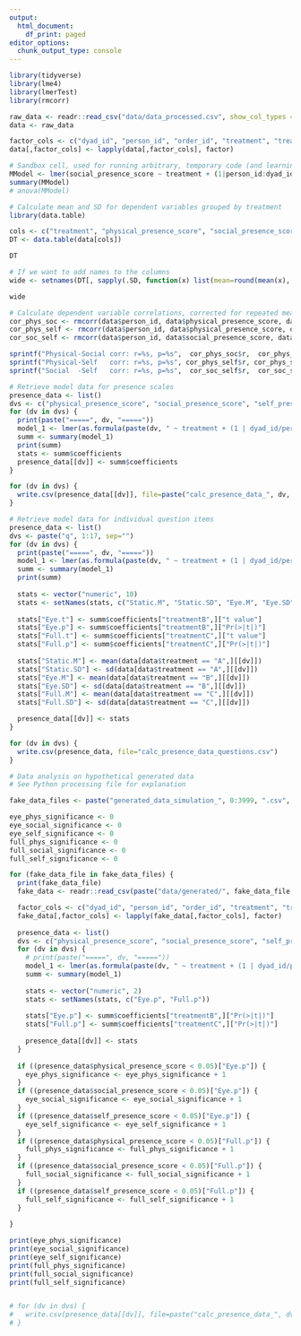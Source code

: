 ```yaml
---
output:
  html_document:
    df_print: paged
editor_options:
  chunk_output_type: console
---
```

```r
library(tidyverse)
library(lme4)
library(lmerTest)
library(rmcorr)
```

```r
raw_data <- readr::read_csv("data/data_processed.csv", show_col_types = FALSE)
data <- raw_data

factor_cols <- c("dyad_id", "person_id", "order_id", "treatment", "treatment_name")
data[,factor_cols] <- lapply(data[,factor_cols], factor)
```

```r
# Sandbox cell, used for running arbitrary, temporary code (and learning R)
MModel <- lmer(social_presence_score ~ treatment + (1|person_id:dyad_id), REML = TRUE, data = data)
summary(MModel)
# anova(MModel)
```

```r
# Calculate mean and SD for dependent variables grouped by treatment
library(data.table)

cols <- c("treatment", "physical_presence_score", "social_presence_score", "self_presence_score", "presence_score")
DT <- data.table(data[cols])

DT

# If we want to add names to the columns 
wide <- setnames(DT[, sapply(.SD, function(x) list(mean=round(mean(x), 5), sd=round(sd(x), 5))), by=treatment], c("treatment", sapply(names(DT)[-1], paste0, c(".M", ".SD"))))

wide
```

```r
# Calculate dependent variable correlations, corrected for repeated measures
cor_phys_soc <- rmcorr(data$person_id, data$physical_presence_score, data$social_presence_score, dataset = data)
cor_phys_self <- rmcorr(data$person_id, data$physical_presence_score, data$self_presence_score, dataset = data)
cor_soc_self <- rmcorr(data$person_id, data$social_presence_score, data$self_presence_score, dataset = data)

sprintf("Physical-Social corr: r=%s, p=%s",  cor_phys_soc$r,  cor_phys_soc$p)
sprintf("Physical-Self   corr: r=%s, p=%s", cor_phys_self$r, cor_phys_self$p)
sprintf("Social  -Self   corr: r=%s, p=%s",  cor_soc_self$r,  cor_soc_self$p)
```

```r
# Retrieve model data for presence scales
presence_data <- list()
dvs <- c("physical_presence_score", "social_presence_score", "self_presence_score")
for (dv in dvs) {
  print(paste("=====", dv, "====="))
  model_1 <- lmer(as.formula(paste(dv, " ~ treatment + (1 | dyad_id/person_id)")), REML = TRUE, data = data)
  summ <- summary(model_1)
  print(summ)
  stats <- summ$coefficients
  presence_data[[dv]] <- summ$coefficients
}

for (dv in dvs) {
  write.csv(presence_data[[dv]], file=paste("calc_presence_data_", dv, ".csv", sep=""))
}
```

```r
# Retrieve model data for individual question items
presence_data <- list()
dvs <- paste("q", 1:17, sep="")
for (dv in dvs) {
  print(paste("=====", dv, "====="))
  model_1 <- lmer(as.formula(paste(dv, " ~ treatment + (1 | dyad_id/person_id)")), REML = TRUE, data = data)
  summ <- summary(model_1)
  print(summ)
  
  stats <- vector("numeric", 10)
  stats <- setNames(stats, c("Static.M", "Static.SD", "Eye.M", "Eye.SD", "Eye.t", "Eye.p", "Full.M", "Full.SD", "Full.t", "Full.p"))
  
  stats["Eye.t"] <- summ$coefficients["treatmentB",]["t value"]
  stats["Eye.p"] <- summ$coefficients["treatmentB",]["Pr(>|t|)"]
  stats["Full.t"] <- summ$coefficients["treatmentC",]["t value"]
  stats["Full.p"] <- summ$coefficients["treatmentC",]["Pr(>|t|)"]
  
  stats["Static.M"] <- mean(data[data$treatment == "A",][[dv]])
  stats["Static.SD"] <- sd(data[data$treatment == "A",][[dv]])
  stats["Eye.M"] <- mean(data[data$treatment == "B",][[dv]])
  stats["Eye.SD"] <- sd(data[data$treatment == "B",][[dv]])
  stats["Full.M"] <- mean(data[data$treatment == "C",][[dv]])
  stats["Full.SD"] <- sd(data[data$treatment == "C",][[dv]])

  presence_data[[dv]] <- stats
}

for (dv in dvs) {
  write.csv(presence_data, file="calc_presence_data_questions.csv")
}
```

```r
# Data analysis on hypothetical generated data
# See Python processing file for explanation

fake_data_files <- paste("generated_data_simulation_", 0:3999, ".csv", sep="")

eye_phys_significance <- 0
eye_social_significance <- 0
eye_self_significance <- 0
full_phys_significance <- 0
full_social_significance <- 0
full_self_significance <- 0

for (fake_data_file in fake_data_files) {
  print(fake_data_file)
  fake_data <- readr::read_csv(paste("data/generated/", fake_data_file, sep=""), show_col_types = FALSE)

  factor_cols <- c("dyad_id", "person_id", "order_id", "treatment", "treatment_name")
  fake_data[,factor_cols] <- lapply(fake_data[,factor_cols], factor)
  
  presence_data <- list()
  dvs <- c("physical_presence_score", "social_presence_score", "self_presence_score")
  for (dv in dvs) {
    # print(paste("=====", dv, "====="))
    model_1 <- lmer(as.formula(paste(dv, " ~ treatment + (1 | dyad_id/person_id)")), REML = TRUE, data = fake_data)
    summ <- summary(model_1)
  
    stats <- vector("numeric", 2)
    stats <- setNames(stats, c("Eye.p", "Full.p"))
    
    stats["Eye.p"] <- summ$coefficients["treatmentB",]["Pr(>|t|)"]
    stats["Full.p"] <- summ$coefficients["treatmentC",]["Pr(>|t|)"]
    
    presence_data[[dv]] <- stats
  }
  
  if ((presence_data$physical_presence_score < 0.05)["Eye.p"]) {
    eye_phys_significance <- eye_phys_significance + 1
  }
  if ((presence_data$social_presence_score < 0.05)["Eye.p"]) {
    eye_social_significance <- eye_social_significance + 1
  }
  if ((presence_data$self_presence_score < 0.05)["Eye.p"]) {
    eye_self_significance <- eye_self_significance + 1
  }
  if ((presence_data$physical_presence_score < 0.05)["Full.p"]) {
    full_phys_significance <- full_phys_significance + 1
  }
  if ((presence_data$social_presence_score < 0.05)["Full.p"]) {
    full_social_significance <- full_social_significance + 1
  }
  if ((presence_data$self_presence_score < 0.05)["Full.p"]) {
    full_self_significance <- full_self_significance + 1
  }
  
}

print(eye_phys_significance)
print(eye_social_significance)
print(eye_self_significance)
print(full_phys_significance)
print(full_social_significance)
print(full_self_significance)


# for (dv in dvs) {
#   write.csv(presence_data[[dv]], file=paste("calc_presence_data_", dv, ".csv", sep=""))
# }
```